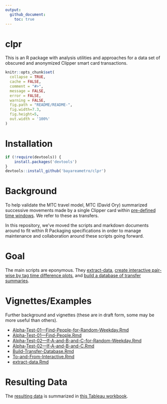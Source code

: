 ```yaml
---
output: 
  github_document:
    toc: true
---
```


clpr
=================

This is an R package with analysis utilities and approaches for a data set of obscured and anonymized Clipper smart card transactions.

```r
knitr::opts_chunk$set(
  collapse = TRUE,
  cache = FALSE,
  comment = "#>",
  message = FALSE,
  error = FALSE,
  warning = FALSE,
  fig.path = "README/README-",
  fig.width=7.3,
  fig.height=5,
  out.width = '100%'
)
```

# Installation

```r
if (!require(devtools)) {
    install.packages('devtools')
}
devtools::install_github('bayareametro/clpr')
```

# Background

To help validate the MTC travel model, MTC (David Ory) summarized successive movements made by a single Clipper card within [pre-defined time windows](data-raw/transfer_rules_database.csv).  We refer to these as transfers.  

In this repository, we've moved the scripts and markdown documents around to fit within R Packaging specifications in order to manage maintenance and collaboration around these scripts going forward.  

# Goal

The main scripts are eponymous. They [extract-data](vignettes/extract-data.Rmd), [create interactive pair-wise by tag time difference plots](vignettes/To-and-From-Interactive.Rmd), and [build a database of transfer summaries](vignettes/Build-Transfer-Database.Rmd). 

# Vignettes/Examples

Further background and vignettes (these are in draft form, some may be more useful than others). 

- [Alpha-Test-01---Find-People-for-Random-Weekday.Rmd](vignettes/AlphaTest01---Find-People-for-Random-Weekday.Rmd)
- [Alpha-Test-01---Find-People.Rmd](vignettes/Alpha-Test-01---Find-People.Rmd)
- [Alpha-Test-02---If-A-and-B-and-C-for-Random-Weekday.Rmd](vignettes/Alpha-Test-02---If-A-and-B-and-C-for-Random-Weekday.Rmd)
- [Alpha-Test-02---If-A-and-B-and-C.Rmd](vignettes/Alpha-Test-02---If-A-and-B-and-C.Rmd)
- [Build-Transfer-Database.Rmd](vignettes/Build-Transfer-Database.Rmd)
- [To-and-From-Interactive.Rmd](vignettes/To-and-From-Interactive.Rmd)
- [extract-data.Rmd](vignettes/extract-data.Rmd)

# Resulting Data

The [resulting data](data-raw/Transfers by day by agency pair.csv) is summarized in [this Tableau workbook](data-raw/Clipper Transfers.twb).  

